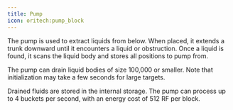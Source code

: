 ```yaml
---
title: Pump
icon: oritech:pump_block
---
```


<center>
<ModAsset location="oritech:area/pump" width={512} />
</center>

The pump is used to extract liquids from below. When placed, it extends a trunk downward until it encounters a liquid or obstruction. Once a liquid is found, it scans the liquid body and stores all positions to pump from.

The pump can drain liquid bodies of size 100,000 or smaller. Note that initialization may take a few seconds for large targets.

Drained fluids are stored in the internal storage. The pump can process up to 4 buckets per second, with an energy cost of 512 RF per block.
